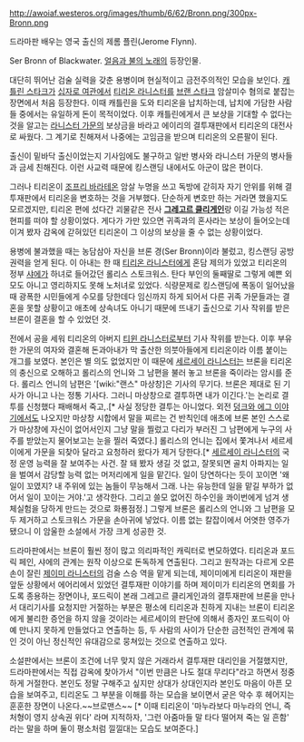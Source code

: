 

http://awoiaf.westeros.org/images/thumb/6/62/Bronn.png/300px-Bronn.png

드라마판 배우는 영국 출신의 제롬 플린(Jerome Flynn).

Ser Bronn of Blackwater.
[[얼음과 불의 노래]]의 등장인물.

대단히 뛰어난 검술 실력을 갖춘 용병이며 현실적이고 금전주의적인 모습을 보인다. [[캐틀린 스타크]]가 [[십자로 여관]]에서 [[티리온 라니스터]]를 [[브랜 스타크]] 암살미수 혐의로 붙잡는 장면에서 처음 등장한다. 이때 캐틀린을 도와 티리온을 납치하는데, 납치에 가담한 사람들 중에서는 유일하게 돈이 목적이었다. 이후 캐틀린에게서 큰 보상을 기대할 수 없다는 것을 알고는 [[라니스터 가문]]의 보상금을 바라고 에이리의 결투재판에서 티리온의 대전사로 싸웠다. 그 계기로 친해져서 나중에는 고임금을 받으며 티리온의 오른팔이 된다.

출신이 밑바닥 출신이었는지 기사임에도 불구하고 일반 병사와 라니스터 가문의 병사들과 금세 친해진다. 이런 사교력 때문에 킹스랜딩 내에서도 아군이 많은 편이다.

그러나 티리온이 [[조프리 바라테온]] 암살 누명을 쓰고 독방에 갇히자 자기 안위를 위해 결투재판에서 티리온을 변호하는 것을 거부했다. 단순하게 변호만 하는 거라면 했을지도 모르겠지만, 티리온 편에 섰다간 괴물같은 전사 '''[[그레고르 클리게인]]'''랑 이길 가능성 적은 현피를 떠야 할 상황이었다. 게다가 가만 있으면 귀족과의 혼사라는 보상이 들어오는데 이겨 봤자 감옥에 갇혀있던 티리온이 그 이상의 보상을 줄 수 없는 상황이었다. 

용병에 불과했을 때는 농담삼아 자신을 브론 경(Ser Bronn)이라 불렀고, 킹스랜딩 공방 권력을 얻게 된다. 이 아내는 한 때 [[티리온 라니스터]]에게 혼담 제의가 있었고 티리온의 정부 [[샤에]]가 하녀로 들어갔던 롤리스 스토크워스. 탄다 부인의 둘째딸로 그렇게 예쁜 외모도 아니고 영리하지도 못해 노처녀로 있었다. 식량문제로 킹스랜딩에 폭동이 일어났을 때 광폭한 시민들에게 수모를 당한데다 임신까지 하게 되어서 다른 귀족 가문들과는 결혼을 못할 상황이고 애초에 상속녀도 아니기 때문에 뜨내기 출신으로 기사 작위를 받은 브론이 결혼을 할 수 있었던 것. 

전에서 공을 세워 티리온의 아버지 [[티윈 라니스터]]로부터 기사 작위를 받는다. 이후 부유한 가문의 여자와 결혼해 돈과아내가 막 출산한 의붓아들에게 티리온이라 이름 붙이는 개그를 보였다. 본인은 별 의도 없었지만 이 때문에 [[세르세이 라니스터]]는 브론을 티리온의 충신으로 오해하고 롤리스의 언니와 그 남편을 불러 놓고 브론을 죽이라는 암시를 준다. 롤리스 언니의 남편은 '[wiki:"랜스" 마상창]은 기사의 무기다. 브론은 제대로 된 기사가 아니고 나는 정통 기사다. 그러니 마상창으로 결투하면 내가 이긴다.'는 논리로 결투를 신청했다 패배해서 죽고,.[* 사실 정당한 결투는 아니었다. 외전 [[덩크와 에그 이야기]]에서도 나오지만 마상창 시합에서 말을 찌르는 건 반칙인데 애초에 브론 본인 스스로가 마상창에 자신이 없어서인지 그냥 말을 찔렀고 다리가 부러진 그 남편에게 누구의 사주를 받았는지 물어보고는 눈을 찔러 죽였다.] 롤리스의 언니는 집에서 쫓겨나서 세르세이에게 가문을 되찾아 달라고 요청하러 왔다가 제거 당한다.[* [[세르세이 라니스터]]의 국정 운영 능력을 잘 보여주는 사건. 잘 돼 봤자 생길 것 없고, 잘못되면 골치 아파지는 일을 벌여서 감당할 능력 없는 머저리에게 일을 맡긴다. 일이 당연하다는 듯이 꼬이면 '왜 일이 꼬였지? 내 주위에 있는 놈들이 무능해서 그래. 나는 유능한데 일을 맡길 부하가 없어서 일이 꼬이는 거야.'고 생각한다. 그리고 쓸모 없어진 하수인을 콰이번에게 넘겨 생체실험을 당하게 만드는 것으로 화룡점정.] 그렇게 브론은 롤리스의 언니와 그 남편을 모두 제거하고 스토크워스 가문을 손아귀에 넣었다. 이름 없는 칼잡이에서 어엿한 영주가 됐으니 이 암울한 소설에서 가장 크게 성공한 것.

드라마판에서는 브론이 훨씬 정이 많고 의리파적인 캐릭터로 변모하였다. 티리온과 포드릭 페인, 샤에의 관계는 원작 이상으로 돈독하게 연출된다. 그리고 원작과는 다르게 오른손이 잘린 [[제이미 라니스터]]의 검술 스승 역을 맡게 되는데, 제이미에게 티리온이 재판을 앞둔 상황에서 에어리에서 있었던 결투재판 이야기를 하며 제이미가 티리온의 면회를 가도록 종용하는 장면이나, 포드릭이 본래 그레고르 클리게인과의 결투재판에 브론을 만나서 대리기사를 요청지만 거절하는 부분은 평소에 티리온과 친하게 지내는 브론이 티리온에게 불리한 증언을 하지 않을 것이라는 세르세이의 판단에 의해서 종자인 포드릭이 아예 만나지 못하게 만들었다고 연출하는 등, 두 사람의 사이가 단순한 금전적인 관계에 묶인 것이 아닌 정신적인 유대감으로 뭉쳐있는 것으로 연출하고 있다. 

소설판에서는 브론이 조건에 너무 맞지 않은 거래라서 결투재판 대리인을 거절했지만, 드라마판에서는 직접 감옥에 찾아가서 "이번 만큼은 나도 절대 무리다"라고 하면서 정중하게 거절한다. 본인도 정말 구해주고 싶지만 상대가 상대인지라 본인도 마음이 아픈 모습을 보여주고, 티리온도 그 부분을 이해를 하는 모습을 보이면서 굳은 악수 후 헤어지는 훈훈한 장면이 나온다.~~브로맨스~~ [* 이때 티리온이 '마누라보다 마누라의 언니, 즉 처형이 영지 상속권 위다' 라며 지적하자, '그런 아줌마들 말 타다 떨어져 죽는 일 흔함' 라는 말을 하며 둘이 평소처럼 낄낄대는 모습도 보여준다.] 
